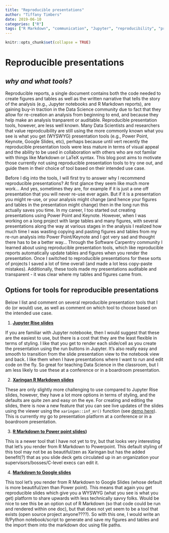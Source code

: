 ```yaml
---
title: "Reproducible presentations"
author: "Tiffany Timbers"
date: 2019-06-10
categories: ["R"]
tags: ["R Markdown", "communication", "Jupyter", "reproducibility", "presentations"]
---
```


```r
knitr::opts_chunk$set(collapse = TRUE)
```

# Reproducible presentations
## *why and what tools?*

Reproducible reports, a single document contains both the code needed to create figures and tables as well as the written narrative that tells the story of the analysis (e.g., Jupyter notebooks and R Markdown reports), are gaining buy-in traction in the Data Science community due to fact that they allow for re-creation an analysis from beginning to end, and because they help make an analysis tranparent or auditable. Reproducible presentation tools, however, are less well known. Many Data Scientists and researchers that value reprodcuibility are still using the more commonly known what you see is what you get (WYSWYG) presentation tools (e.g., Power Point, Keynote, Google Slides, etc), perhaps because until vert recently the reproducible presentation tools were less mature in terms of visual appeal and the ability to be used in collaboration with others who are not familar with things like Markdown or LaTeX syntax. This blog post aims to motivate those currently not using reproducible presentation tools to try one out, and guide them in their choice of tool based on their intended use case.

Before I dig into the tools, I will first try to answer why I recommend reproducible presentations? At first glance they seem like much more work... And yes, sometimes they are, for example if it is just a one off presentation that you will never re-use ever again. But if it is a presentation you might re-use, or your analysis might change (and hence your figures and tables in the presentation might change) then in the long run this actually saves you time. In my career, I too started out creating presentations using Power Point and Keynote. However, when I was working on a long project with large tables and many figures, with several presentations along the way at various stages in the analysis I realized how much time I was wasting copying and pasting figures and tables from my re-run analysis into Power Point/Keynote and I got very sad and thought there has to be a better way... Through the Software Carpentry community I learned about using reproducible presentation tools, which like reproducible reports automatically update tables and figures when you render the presentation. Once I switched to reproducible presentations for these sorts of projects I saved a lot of time overall (and made a lot less copy-paste mistakes). Additionally, these tools made my presentations auditable and transparent - it was clear where my tables and figures came from. 

## Options for tools for reproducible presentations

Below I list and comment on several reproducible presentation tools that I do (or would) use, as well as comment on which tool to choose based on the intended use case.

1. **[Jupyter Rise slides](https://rise.readthedocs.io/en/5.2.0/)**

If you are familiar with Jupyter notebooke, then I would suggest that these are the easiest to use, but there is a cost that they are the least flexible in terms of styling. I like that you get to render each slide/cell as you create the presentation using the run buttons in Jupyter. It's also really easy and smooth to transition from the slide presentation view to the notebook view and back. I like them when I have presentations where I want to run and edit code on the fly. So great for teaching Data Science in the classroom, but I am less likely to use these at a conference or in a boardroom presentation.

2. **[Xaringan R Markdown slides](https://github.com/yihui/xaringan)**

These are only slightly more challenging to use compared to Jupyter Rise slides, however, they have a lot more options in terms of styling, and the defaults are quite zen and easy on the eye. For creating and editing the slides, there is now a new feature that you can see live updates of the slides using the viewer using the `xaringan::inf_mr()` function (see [demo here](https://yihui.name/en/2019/02/ultimate-inf-mr/)). This is currently my go to presentation platform at a conference or in a boardroom presentation.

3. **[R Markdown to Power point slides](https://support.rstudio.com/hc/en-us/articles/360004672913-Rendering-PowerPoint-Presentations-with-RStudio))**

This is a newer tool that I have not yet to try, but that looks very interesting that let's you render from R Markdown to Powerpoint. This default styling of this tool may not be as beautiful/zen as Xaringan but has the added benefit(?) that as you slide deck gets circulated up in an organization your supervisors/bosses/C-level execs can edit it. 

4. **[Markdown to Google slides](https://github.com/gsuitedevs/md2googleslides)**

This tool let's you render from R Markdown to Google Slides (whose default is more beautiful/zen than Power point). This means that again you get reproducible slides which give you a WYSWYG (what you see is what you get) platform to share upwards with less technically savvy folks. Would be nice to see this be an option out of R Markdown (so that code could be run and rendered within one doc), but that does not yet seem to be a tool that exists (open source project anyone????). So with this one, I would write an R/Python notebook/script to generate and save my figures and tables and the import them into the markdown doc using file paths.